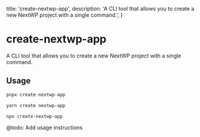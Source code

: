   title: 'create-nextwp-app',
  description:
    'A CLI tool that allows you to create a new NextWP project with a single command.',
}

# create-nextwp-app

A CLI tool that allows you to create a new NextWP project with a single command.

## Usage

<CodeGroup>

```bash {{ title: "pnpm" }}
pnpx create-nextwp-app
```

```bash {{ title: "yarn" }}
yarn create nextwp-app
```

```bash {{ title: "npm" }}
npx create-nextwp-app
```

</CodeGroup>

<Note>@todo: Add usage instructions</Note>
